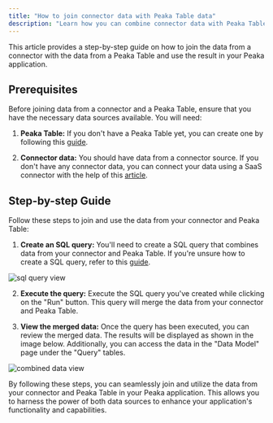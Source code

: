 ```yaml
---
title: "How to join connector data with Peaka Table data"
description: "Learn how you can combine connector data with Peaka Table data and utilize the result in your Peaka application"
---
```


This article provides a step-by-step guide on how to join the data from a connector with the data from a Peaka Table and use the result in your Peaka application.

## Prerequisites

Before joining data from a connector and a Peaka Table, ensure that you have the necessary data sources available. You will need:

1. **Peaka Table:** If you don't have a Peaka Table yet, you can create one by following this [guide](https://docs.peaka.com/connecting-your-data/creating-peaka-table).

2. **Connector data:** You should have data from a connector source. If you don't have any connector data, you can connect your data using a SaaS connector with the help of this [article](https://docs.peaka.com/connecting-your-data/add-connection).

## Step-by-step Guide

Follow these steps to join and use the data from your connector and Peaka Table:

1. **Create an SQL query:** You'll need to create a SQL query that combines data from your connector and Peaka Table. If you're unsure how to create a SQL query, refer to this [guide](https://docs.peaka.com/connecting-your-data/creating-query).

<img
  src="https://cdn.peaka.com/how-to-guides/combine-connector-data-and-internal-data-1.png"
  alt="sql query view"
/>

2. **Execute the query:** Execute the SQL query you've created while clicking on the "Run" button. This query will merge the data from your connector and Peaka Table.

3. **View the merged data:** Once the query has been executed, you can review the merged data. The results will be displayed as shown in the image below. Additionally, you can access the data in the "Data Model" page under the "Query" tables.

<img
  src="https://cdn.peaka.com/how-to-guides/combine-connector-data-and-internal-data-2.png"
  alt="combined data view"
/>

By following these steps, you can seamlessly join and utilize the data from your connector and Peaka Table in your Peaka application. This allows you to harness the power of both data sources to enhance your application's functionality and capabilities.
